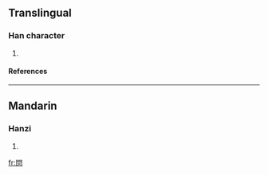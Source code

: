 ==Translingual==
===Han character===
{{Han char|rn=86|rad=火|as=08|sn=12|four=7780<sub>9</sub>|canj=日弓火 (ANF)}}
# {{defn|Han|sort=火08}}
====References====
{{Han ref|kx=0673.150|dkj=19102|hdz=74291.020|uh=711B|ud=28955|bh=DA65|bd=55909}}

----
==Mandarin==
===Hanzi===
{{cmn-hanzi|pin=[[hǔn]] ([[hun3]]), [[lìn]] ([[lin4]])|wg=hun<sup>3</sup>, lin<sup>4</sup>}}
# {{defn|Mandarin}}

[[fr:焛]]
